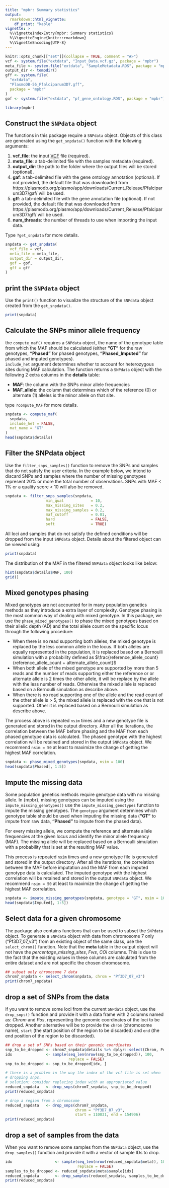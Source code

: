 ```yaml
---
title: "mpbr: Summary statistics"
output:
  rmarkdown::html_vignette:
    df_print: "kable"
vignette: >
  %\VignetteIndexEntry{mpbr: Summary statistics}
  %\VignetteEngine{knitr::rmarkdown}
  %\VignetteEncoding{UTF-8}
---
```


```r
knitr::opts_chunk[["set"]](collapse = TRUE, comment = "#>")
vcf <- system.file("extdata", "Input_Data.vcf.gz", package = "mpbr")
meta_file <- system.file("extdata", "SampleMetadata.RDS", package = "mpbr")
output_dir <- tempdir()
gff <- system.file(
  "extdata",
  "PlasmoDB-56_Pfalciparum3D7.gff",
  package = "mpbr"
)
gof <- system.file("extdata", "pf_gene_ontology.RDS", package = "mpbr")
```

```r
library(mpbr)
```


## Construct the `SNPdata` object 

The functions in this package require a `SNPdata` object. Objects of this class are generated using the `get_snpdata()` function with the following arguments:

1. **vcf_file**: the input [VCF](https://samtools.github.io/hts-specs/VCFv4.2.pdf) file (required).   
2. **meta_file**: a tab-delimited file with the samples metadata (required).
3. **output_dir**: the path to the folder where the output files will be stored (optional). 
4. **gaf**: a tab-delimited file with the gene ontology annotation (optional). If not provided, the default file that was downloaded from https://plasmodb.org/plasmo/app/downloads/Current_Release/Pfalciparum3D7/gaf/ will be used.   
5. **gff**: a tab-delimited file with the gene annotation file (optional). If not provided, the default file that was downloaded from https://plasmodb.org/plasmo/app/downloads/Current_Release/Pfalciparum3D7/gff/ will be used.
6. **num_threads**: the number of threads to use when importing the input data.

Type `?get_snpdata` for more details.

```r
snpdata <- get_snpdata(
  vcf_file = vcf,
  meta_file = meta_file,
  output_dir = output_dir,
  gof = gof,
  gff = gff
)
```

## print the `SNPdata` object 

Use the `print()` function to visualize the structure of the `SNPdata` object created from the `get_snpdata()`.

```r
print(snpdata)
```

## Calculate the SNPs minor allele frequency  

the `compute_maf()` requires a `SNPdata` object, the name of the genotype table from which the MAF should be calculated (either **"GT"** for the raw genotypes, **"Phased"** for phased genotypes, **"Phased_Imputed"** for phased and imputed genotypes).    
`include_het` argument determines whether to account for heterozygous sites during MAF calculation.
The function returns a `SNPdata` object with the following 2 extra columns in the **details** table:

* **MAF**: the column with the SNPs minor allele frequencies
* **MAF_allele**: the column that determines which of the reference (0) or alternate (1) alleles is the minor allele on that site.

type `?compute_MAF` for more details. 

```r
snpdata <- compute_maf(
  snpdata,
  include_het = FALSE,
  mat_name = "GT"
)
head(snpdata$details)
```

## Filter the SNPdata object  

Use the `filter_snps_samples()` function to remove the SNPs and samples that do not satisfy the user criteria.
In the example below, we intend to discard SNPs and samples where the number of missing genotypes represent 20% or more the total number of observations. SNPs with MAF < 1% or a quality score < 10 will also be removed.

```r
snpdata <- filter_snps_samples(snpdata,
                  min_qual            = 10,
                  max_missing_sites   = 0.2,
                  max_missing_samples = 0.2,
                  maf_cutoff          = 0.01,
                  hard                = FALSE,
                  soft                = TRUE)
```

All loci and samples that do not satisfy the defined conditions will be dropped from the input `SNPdata` object. Details about the filtered object can be viewed using:

```r
print(snpdata)
```

The distribution of the MAF in the filtered `SNPdata` object looks like below:

```r
hist(snpdata$details$MAF, 100)
grid()
```

## Mixed genotypes phasing  

Mixed genotypes are not accounted for in many population genetics methods as they introduce a extra layer of complexity. Genotype phasing is the most common way of dealing with mixed genotype. In this package, we use the `phase_mixed_genotypes()` to phase the mixed genotypes based on their allelic depth (AD) and the total allele count on the specific locus through the following procedure:

* When there is no read supporting both alleles, the mixed genotype is replaced by the less common allele in the locus. If both alleles are equally represented in the population, it is replaced based on a Bernoulli simulation with a probability defined as $\frac{reference_allele_count}{reference_allele_count + alternate_allele_count}$
* When both allele of the mixed genotype are supported by more than 5 reads and the number of reads supporting either the reference or or alternate allele is 2 times the other allele, it will be replace by the allele with the less number of reads. Otherwise the mixed allele is replaced based on a Bernoulli simulation as describe above.
* When there is no read supporting one of the allele and the read count of the other allele is > 5, the mixed allele is replaced with the one that is not supported. Other it is replaced based on a Bernoulli simulation as describe above.

The process above is repeated `nsim` times and a new genotype file is generated and stored in the output directory. After all the iterations, the correlation between the MAF before phasing and the MAF from each phased genotype data is calculated. The phased genotype with the highest correlation will be retained and stored in the output `SNPdata` object.
We recommend `nsim = 50` at least to maximize the change of getting the highest MAF correlation.
    
```r
snpdata <- phase_mixed_genotypes(snpdata, nsim = 100)
head(snpdata$Phased[, 1:5])
```

## Impute the missing data  

Some population genetics methods require genotype data with no missing allele. In {mpbr}, missing genotypes can be imputed using the `impute_missing_genotypes()`
use the `impute_missing_genotypes` function to impute the missing genotypes. The `genotype` argument determines which genotype table should be used when imputing the missing data (**"GT"** to impute from raw data, **"Phased"** to impute from the phased data).

For every missing allele, we compute the reference and alternate allele frequencies at the given locus and identify the minor allele frequency (MAF). The missing allele will be replaced based on a Bernoulli simulation with a probability that is set at the resulting MAF value.

This process is repeated `nsim` times and a new genotype file is generated and stored in the output directory. After all the iterations, the correlation between the MAF before imputation and the MAF from each imputed genotype data is calculated. The imputed genotype with the highest correlation will be retained and stored in the output `SNPdata` object.
We recommend `nsim = 50` at least to maximize the change of getting the highest MAF correlation.

```r
snpdata <- impute_missing_genotypes(snpdata, genotype = "GT", nsim = 100)
head(snpdata$Imputed[, 1:5])
```

## Select data for a given chromosome  

The package also contains functions that can be used to subset the `SNPdata` object. To generate a `SNPdata` object with data from chromosome 7 only ("Pf3D7_07_v3") from an existing object of the same class, use the `select_chrom()` function.
Note that the **meta** table in the output object will not have the *percentage_missing_sites*, *Fws*, *COI* columns. This is due to the fact that the existing values in these columns are calculated from the entire dataset and are not specific the chosen chromosome.

```r
## subset only chromosome 7 data
chrom7_snpdata <- select_chrom(snpdata, chrom = "Pf3D7_07_v3")
print(chrom7_snpdata)
```

## drop a set of SNPs from the data  

If you want to remove some loci from the current `SNPdata` object, use the `drop_snps()` function and provide it with a data frame with 2 columns named as: *Chrom* and *Pos*, representing the genomic coordinates of the loci to be dropped. Another alternative will be to provide the `chrom` (chromosome name), `start` (the start position of the region to be discarded) and `end` (the end position of the region to be discarded).

```r
## drop a set of SNPs based on their genomic coordinates
snp_to_be_dropped <- chrom7_snpdata$details %>% dplyr::select(Chrom, Pos)
idx               <- sample(seq_len(nrow(snp_to_be_dropped)), 100,
                            replace = FALSE)
snp_to_be_dropped <- snp_to_be_dropped[idx, ]

# there is a problem in the way the index of the vcf file is set when
# dropping snps.
# solution: consider replacing index with an appropriated value
reduced_snpdata   <- drop_snps(chrom7_snpdata, snp_to_be_dropped)
print(reduced_snpdata)

# drop a region from a chromosome
reduced_snpdata   <- drop_snps(chrom7_snpdata,
                               chrom = "Pf3D7_07_v3",
                               start = 110031, end = 154906)
print(reduced_snpdata)
```

## drop a set of samples from the data  

When you want to remove some samples from the `SNPdata` object, use the `drop_samples()` function and provide it with a vector of sample IDs to drop. 

```r
idx                   <- sample(seq_len(nrow(reduced_snpdata$meta)), 10,
                                replace = FALSE)
samples_to_be_dropped <- reduced_snpdata$meta$sample[idx]
reduced_snpdata       <- drop_samples(reduced_snpdata, samples_to_be_dropped)
print(reduced_snpdata)
```
